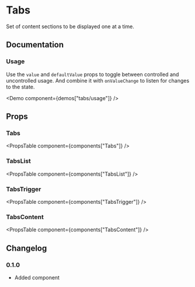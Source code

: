 
# Tabs

Set of content sections to be displayed one at a time.

## Documentation

### Usage

Use the `value` and `defaultValue` props to toggle between controlled and uncontrolled usage. And combine it with `onValueChange` to listen for changes to the state.

<Demo component={demos["tabs/usage"]} />

## Props

### Tabs

<PropsTable component={components["Tabs"]} />

### TabsList

<PropsTable component={components["TabsList"]} />

### TabsTrigger

<PropsTable component={components["TabsTrigger"]} />

### TabsContent

<PropsTable component={components["TabsContent"]} />

## Changelog

### 0.1.0

- Added component
